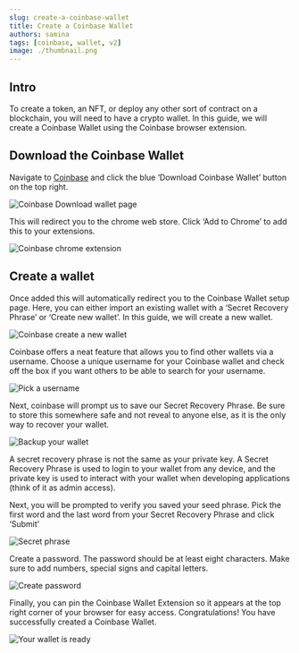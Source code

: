 ```yaml
---
slug: create-a-coinbase-wallet
title: Create a Coinbase Wallet
authors: samina
tags: [coinbase, wallet, v2]
image: ./thumbnail.png
---
```


## Intro

To create a token, an NFT, or deploy any other sort of contract on a blockchain, you will need to have a crypto wallet.
In this guide, we will create a Coinbase Wallet using the Coinbase browser extension. 
 
## Download the Coinbase Wallet

Navigate to [Coinbase](https://coinbase.com/wallet) and click the blue ‘Download Coinbase Wallet’ button on the top right.

![Coinbase Download wallet page](./1.png)

This will redirect you to the chrome web store. Click ‘Add to Chrome’ to add this to your extensions.

![Coinbase chrome extension](./2.png)

## Create a wallet

Once added this will automatically redirect you to the Coinbase Wallet setup page. Here, you can either import an existing wallet with a ‘Secret Recovery Phrase’ or ‘Create new wallet’. In this guide, we will create a new wallet.

![Coinbase create a new wallet](./3.png)

Coinbase offers a neat feature that allows you to find other wallets via a username. Choose a unique username for your Coinbase wallet and check off the box if you want others to be able to search for your username.

![Pick a username](./4.png)

Next, coinbase will prompt us to save our Secret Recovery Phrase. Be sure to store this somewhere safe and not reveal to anyone else, as it is the only way to recover your wallet.

![Backup your wallet](./5.png)

<MdxAlert>
A secret recovery phrase is not the same as your private key. A Secret Recovery Phrase is used to login to your wallet from any device, and the private key is used to interact with your wallet when developing applications (think of it as admin access).
</MdxAlert>

Next, you will be prompted to verify you saved your seed phrase. Pick the first word and the last word from your Secret Recovery Phrase and click ‘Submit’ 

![Secret phrase](./6.png)

Create a password. The password should be at least eight characters. Make sure to add numbers, special signs and capital letters.

![Create password](./7.png)

Finally, you can pin the Coinbase Wallet Extension so it appears at the top right corner of your browser for easy access. 
Congratulations! You have successfully created a Coinbase Wallet.

![Your wallet is ready](./8.png)
